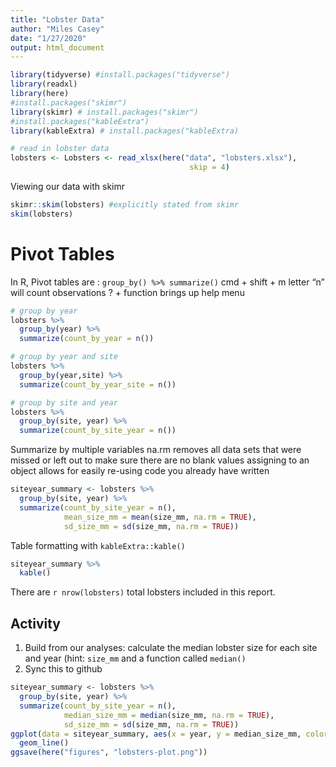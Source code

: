 ```yaml
---
title: "Lobster Data"
author: "Miles Casey"
date: "1/27/2020"
output: html_document
---
```


```r
library(tidyverse) #install.packages("tidyverse")
library(readxl)
library(here)
#install.packages("skimr")
library(skimr) # install.packages("skimr")
#install.packages("kableExtra")
library(kableExtra) # install.packages("kableExtra)

# read in lobster data
lobsters <- Lobsters <- read_xlsx(here("data", "lobsters.xlsx"),
                                        skip = 4)
```

Viewing our data with skimr

```r
skimr::skim(lobsters) #explicitly stated from skimr
skim(lobsters)
```

# Pivot Tables
In R, Pivot tables are : `group_by() %>% summarize()`
cmd + shift + m
letter "n" will count observations
? + function brings up help menu
```r
# group by year
lobsters %>%
  group_by(year) %>% 
  summarize(count_by_year = n())

# group by year and site
lobsters %>%
  group_by(year,site) %>% 
  summarize(count_by_year_site = n())

# group by site and year
lobsters %>%
  group_by(site, year) %>% 
  summarize(count_by_site_year = n())
```

Summarize by multiple variables
na.rm removes all data sets that were missed or left out to make sure there are no blank values
assigning to an object allows for easily re-using code you already have written
```r
siteyear_summary <- lobsters %>%
  group_by(site, year) %>% 
  summarize(count_by_site_year = n(),
            mean_size_mm = mean(size_mm, na.rm = TRUE), 
            sd_size_mm = sd(size_mm, na.rm = TRUE))
```

Table formatting with `kableExtra::kable()`
```r
siteyear_summary %>% 
  kable()
```

There are `r nrow(lobsters)` total lobsters included in this report.

## Activity
1. Build from our analyses: calculate the median lobster size for each site and year (hint: `size_mm` and a function called `median()`
2. Sync this to github

```r
siteyear_summary <- lobsters %>%
  group_by(site, year) %>% 
  summarize(count_by_site_year = n(),
            median_size_mm = median(size_mm, na.rm = TRUE), 
            sd_size_mm = sd(size_mm, na.rm = TRUE))
ggplot(data = siteyear_summary, aes(x = year, y = median_size_mm, color = site)) +
  geom_line()
ggsave(here("figures", "lobsters-plot.png"))
```


